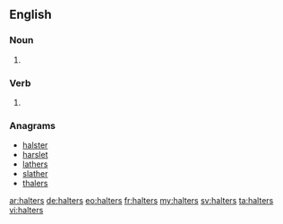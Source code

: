 ==English==

===Noun===
{{head|en|plural}}

# {{plural of|halter|lang=en}}

===Verb===
{{head|en}}

# {{en-third-person singular of|halter}}

===Anagrams===
* [[halster#English|halster]]
* [[harslet#English|harslet]]
* [[lathers#English|lathers]]
* [[slather#English|slather]]
* [[thalers#English|thalers]]

[[ar:halters]]
[[de:halters]]
[[eo:halters]]
[[fr:halters]]
[[my:halters]]
[[sv:halters]]
[[ta:halters]]
[[vi:halters]]